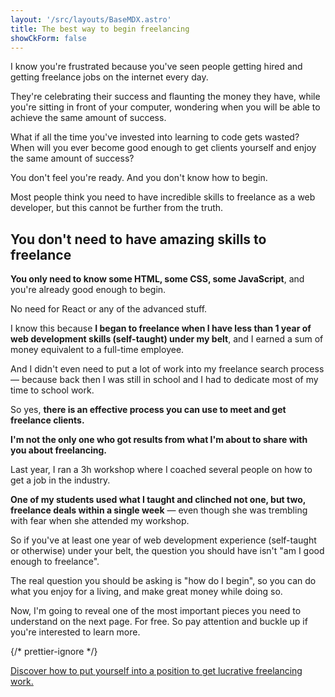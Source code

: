 ```yaml
---
layout: '/src/layouts/BaseMDX.astro'
title: The best way to begin freelancing
showCkForm: false
---
```



I know you're frustrated because you've seen people getting hired and getting freelance jobs on the internet every day.

They're celebrating their success and flaunting the money they have, while you're sitting in front of your computer, wondering when you will be able to achieve the same amount of success.

What if all the time you've invested into learning to code gets wasted? When will you ever become good enough to get clients yourself and enjoy the same amount of success?

You don't feel you're ready. And you don't know how to begin.

Most people think you need to have incredible skills to freelance as a web developer, but this cannot be further from the truth.

## You don't need to have amazing skills to freelance

**You only need to know some HTML, some CSS, some JavaScript**, and you're already good enough to begin.

No need for React or any of the advanced stuff.

I know this because **I began to freelance when I have less than 1 year of web development skills (self-taught) under my belt**, and I earned a sum of money equivalent to a full-time employee.

And I didn't even need to put a lot of work into my freelance search process — because back then I was still in school and I had to dedicate most of my time to school work.

So yes, **there is an effective process you can use to meet and get freelance clients.**

**I'm not the only one who got results from what I'm about to share with you about freelancing.**

Last year, I ran a 3h workshop where I coached several people on how to get a job in the industry.

**One of my students used what I taught and clinched not one, but two, freelance deals within a single week** — even though she was trembling with fear when she attended my workshop.

So if you've at least one year of web development experience (self-taught or otherwise) under your belt, the question you should have isn't "am I good enough to freelance".

The real question you should be asking is "how do I begin", so you can do what you enjoy for a living, and make great money while doing so.

Now, I'm going to reveal one of the most important pieces you need to understand on the next page. For free. So pay attention and buckle up if you're interested to learn more.

{/* prettier-ignore */}
<p>
  <a href='/workshops/freelancing/solution'>Discover how to put yourself into a position to get lucrative freelancing work.</a>
</p>
